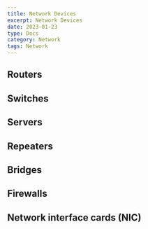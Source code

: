 ```yaml
---
title: Network Devices
excerpt: Network Devices
date: 2023-01-23
type: Docs
category: Network
tags: Network
---
```


## Routers

## Switches

## Servers

## Repeaters

## Bridges

## Firewalls

## Network interface cards (NIC)